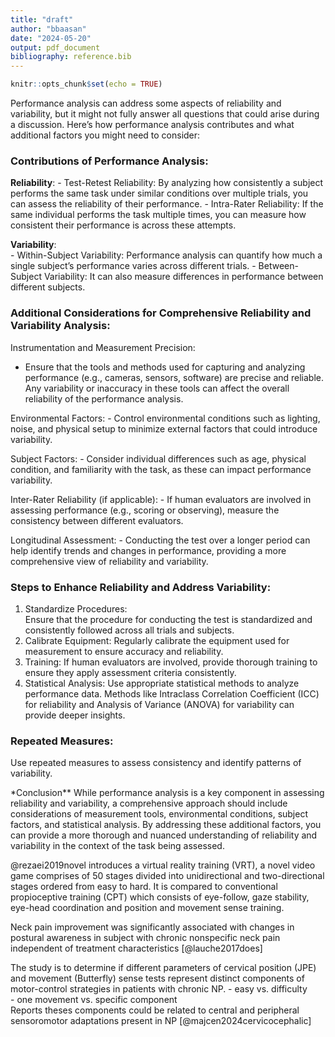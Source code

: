 ---
title: "draft"
author: "bbaasan"
date: "2024-05-20"
output: pdf_document
bibliography: reference.bib
---

```{r setup, include=FALSE}
knitr::opts_chunk$set(echo = TRUE)
```


Performance analysis can address some aspects of reliability and variability, but it might not fully answer all questions that could arise during a discussion. Here’s how performance analysis contributes and what additional factors you might need to consider:

### Contributions of Performance Analysis:
**Reliability**:
- Test-Retest Reliability: By analyzing how consistently a subject performs the same task under similar conditions over multiple trials, you can assess the reliability of their performance.
- Intra-Rater Reliability: If the same individual performs the task multiple times, you can measure how consistent their performance is across these attempts.

**Variability**:  
- Within-Subject Variability: Performance analysis can quantify how much a single subject's performance varies across different trials.
- Between-Subject Variability: It can also measure differences in performance between different subjects.

### Additional Considerations for Comprehensive Reliability and Variability Analysis:

Instrumentation and Measurement Precision:

- Ensure that the tools and methods used for capturing and analyzing performance (e.g., cameras, sensors, software) are precise and reliable. Any variability or inaccuracy in these tools can affect the overall reliability of the performance analysis.

Environmental Factors:
- Control environmental conditions such as lighting, noise, and physical setup to minimize external factors that could introduce variability.

Subject Factors:
- Consider individual differences such as age, physical condition, and familiarity with the task, as these can impact performance variability.

Inter-Rater Reliability (if applicable):
- If human evaluators are involved in assessing performance (e.g., scoring or observing), measure the consistency between different evaluators.

Longitudinal Assessment:
- Conducting the test over a longer period can help identify trends and changes in performance, providing a more comprehensive view of reliability and variability.


### Steps to Enhance Reliability and Address Variability:

1. Standardize Procedures:  
  Ensure that the procedure for conducting the test is standardized and consistently followed across all trials and subjects.
2. Calibrate Equipment:
  Regularly calibrate the equipment used for measurement to ensure accuracy and reliability.
3. Training:
  If human evaluators are involved, provide thorough training to ensure they apply assessment criteria consistently.
4. Statistical Analysis:
  Use appropriate statistical methods to analyze performance data. Methods like Intraclass Correlation Coefficient (ICC) for reliability and Analysis of Variance (ANOVA) for variability can provide deeper insights.

### Repeated Measures:
  Use repeated measures to assess consistency and identify patterns of variability.

*Conclusion**
While performance analysis is a key component in assessing reliability and variability, a comprehensive approach should include considerations of measurement tools, environmental conditions, subject factors, and statistical analysis. By addressing these additional factors, you can provide a more thorough and nuanced understanding of reliability and variability in the context of the task being assessed.


@rezaei2019novel introduces a virtual reality training (VRT), a novel video game comprises of 50 stages divided into unidirectional and two-directional stages ordered from easy to hard. It is compared to conventional propioceptive training (CPT) which consists of eye-follow, gaze stability, eye-head coordination and position and movement sense training.

Neck pain improvement was significantly associated with changes in postural awareness in subject with chronic nonspecific neck pain independent of treatment characteristics [@lauche2017does]  

The study is to determine if different parameters of cervical position (JPE) and movement (Butterfly) sense tests represent distinct components of motor-control strategies in patients with chronic NP. 
- easy vs. difficulty  
- one movement vs. specific component  
Reports theses components could be related to central and peripheral sensoromotor adaptations present in NP [@majcen2024cervicocephalic]